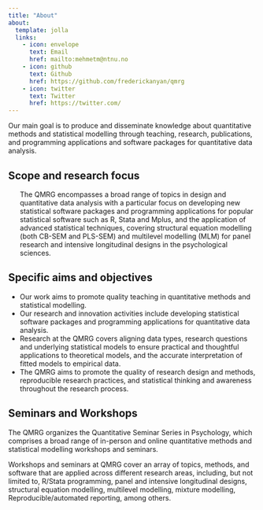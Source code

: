 ```yaml
---
title: "About"
about: 
  template: jolla
  links: 
    - icon: envelope
      text: Email
      href: mailto:mehmetm@ntnu.no
    - icon: github
      text: Github
      href: https://github.com/frederickanyan/qmrg
    - icon: twitter
      text: Twitter
      href: https://twitter.com/
---
```

Our main goal is to produce and disseminate knowledge about quantitative methods and statistical modelling through teaching, research, publications, and programming applications and software packages for quantitative data analysis. 

## Scope and research focus
<ul>The QMRG encompasses a broad range of topics in design and quantitative data analysis with a particular focus on developing new statistical software packages and programming applications for popular statistical software such as R, Stata and Mplus, and the application of advanced statistical techniques, covering structural equation modelling (both CB-SEM and PLS-SEM) and multilevel modelling (MLM) for panel research and intensive longitudinal designs in the psychological sciences.</ul> 

## Specific aims and objectives
  <ul>
      <li>Our work aims to promote quality teaching in quantitative methods and statistical              modelling.</li>
      <li>Our research and innovation activities include developing statistical software packages         and programming applications for quantitative data analysis.</li>
      <li>Research at the QMRG covers aligning data types, research questions and underlying             statistical models to ensure practical and thoughtful applications to theoretical models,         and the accurate interpretation of fitted models to empirical data.</li>
      <li>The QMRG aims to promote the quality of research design and methods, reproducible             research practices, and statistical thinking and awareness throughout the research               process.</li>
  </ul>

## Seminars and Workshops
The QMRG organizes the Quantitative Seminar Series in Psychology, which comprises a broad range of in-person and online quantitative methods and statistical modelling workshops and seminars. 

Workshops and seminars at QMRG cover an array of topics, methods, and software that are applied across different research areas, including, but not limited to, R/Stata programming, panel and intensive longitudinal designs, structural equation modelling, multilevel modelling, mixture modelling, Reproducible/automated reporting, among others. 
